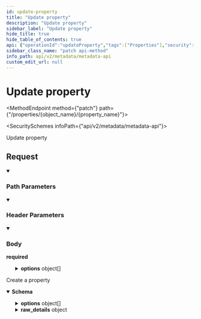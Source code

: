 ```yaml
---
id: update-property
title: "Update property"
description: "Update property"
sidebar_label: "Update property"
hide_title: true
hide_table_of_contents: true
api: {"operationId":"updateProperty","tags":["Properties"],"security":[{"x-api-key":[]}],"requestBody":{"required":true,"content":{"application/json":{"schema":{"type":"object","properties":{"label":{"type":"string","description":"The human-readable name of the property as provided by the third-party Provider.","example":"First Name"},"description":{"type":"string","description":"A description of the field."},"is_required":{"type":"boolean","description":"Defaults to false.","example":false},"group_name":{"type":"string","example":"supaglue","description":"Only applicable for Hubspot. If specified, Supaglue will attempt to attach the field to this group if it exists, or create it if it doesn't."},"type":{"type":"string","enum":["text","textarea","number","picklist","multipicklist","date","datetime","boolean"],"description":"Type of the field.\nSupport:\n| Provider                 | text         | textarea        | number        | picklist           | multipicklist        | date      | datetime      | boolean                 |\n| ------------------------ | ------------ | --------------- | ------------- | ------------------ | -------------------- | --------- | ------------- | ----------------------- |\n| Hubspot (type/fieldType) | string/text  | string/textarea | number/number | enumeration/select | enumeration/checkbox | date/date | datetime/date | boolean/booleancheckbox |\n| Salesforce               | Text         | Longtextarea    | Number        | Picklist           | Multipicklist        | Date      | Datetime      | Checkbox                |\n| Pipedrive                | varchar_auto | text            | double        | enum               | set                  | date      | date          | enum                    |\n","title":"property_type"},"precision":{"type":"number","description":"Only applicable in Salesforce. If not given, will default to 18."},"scale":{"type":"number","description":"Only applicable in Salesforce. If not given, will default to 0."},"options":{"type":"array","description":"The list of options for a picklist/multipicklist field.","items":{"type":"object","properties":{"label":{"type":"string","example":"Option 1"},"value":{"type":"string","example":"option_1"},"description":{"type":"string","description":"A description of this option."},"hidden":{"type":"boolean","description":"Defaults to false."}},"required":["label","value"],"title":"picklist_option"}}},"title":"update_property"}}}},"responses":{"200":{"description":"Create a property","content":{"application/json":{"schema":{"type":"object","properties":{"id":{"type":"string","description":"The machine name of the property as it appears in the third-party Provider.","example":"FirstName"},"custom_name":{"type":"string","description":"Only applicable for custom properties. This represents the unique identifier that can be used to refer to this property across all customers."},"label":{"type":"string","description":"The human-readable name of the property as provided by the third-party Provider.","example":"First Name"},"description":{"type":"string","description":"A description of the field."},"is_required":{"type":"boolean","example":false},"group_name":{"type":"string","example":"supaglue","description":"Only applicable for Hubspot. If specified, Supaglue will attempt to attach the field to this group if it exists, or create it if it doesn't."},"type":{"type":"string","enum":["text","textarea","number","picklist","multipicklist","date","datetime","boolean"],"description":"Type of the field.\nSupport:\n| Provider                 | text         | textarea        | number        | picklist           | multipicklist        | date      | datetime      | boolean                 |\n| ------------------------ | ------------ | --------------- | ------------- | ------------------ | -------------------- | --------- | ------------- | ----------------------- |\n| Hubspot (type/fieldType) | string/text  | string/textarea | number/number | enumeration/select | enumeration/checkbox | date/date | datetime/date | boolean/booleancheckbox |\n| Salesforce               | Text         | Longtextarea    | Number        | Picklist           | Multipicklist        | Date      | Datetime      | Checkbox                |\n| Pipedrive                | varchar_auto | text            | double        | enum               | set                  | date      | date          | enum                    |\n","title":"property_type"},"precision":{"type":"number","description":"Only applicable in Salesforce. If not given, will default to 18."},"scale":{"type":"number","description":"Only applicable in Salesforce. If not given, will default to 0."},"options":{"type":"array","description":"The list of options for a picklist/multipicklist field.","items":{"type":"object","properties":{"label":{"type":"string","example":"Option 1"},"value":{"type":"string","example":"option_1"},"description":{"type":"string","description":"A description of this option."},"hidden":{"type":"boolean","description":"Defaults to false."}},"required":["label","value"],"title":"picklist_option"}},"raw_details":{"type":"object","description":"The raw details of the property as provided by the third-party Provider, if available.","additionalProperties":true,"example":{}}},"required":["id","label","type"],"title":"property_unified"}}}}},"description":"Update property","parameters":[{"name":"x-customer-id","in":"header","schema":{"type":"string","example":"my-customer-1"},"description":"The customer ID that uniquely identifies the customer in your application","required":true},{"name":"x-provider-name","in":"header","schema":{"type":"string","example":"salesforce"},"description":"The provider name","required":true},{"name":"object_name","in":"path","required":true,"schema":{"type":"string","description":"The name of the object.","example":"contact"}},{"name":"property_name","in":"path","required":true,"schema":{"type":"string","description":"The name of the property.","example":"contact"}}],"method":"patch","path":"/properties/{object_name}/{property_name}","servers":[{"url":"https://api.supaglue.io/metadata/v2","description":"Supaglue API"}],"securitySchemes":{"x-api-key":{"type":"apiKey","name":"x-api-key","in":"header","description":"API key to allow developers to access the API"}},"jsonRequestBodyExample":{"label":"First Name","description":"string","is_required":false,"group_name":"supaglue","type":"text","precision":0,"scale":0,"options":[{"label":"Option 1","value":"option_1","description":"string","hidden":true}]},"info":{"version":"0.13.1","title":"Metadata API","contact":{"name":"Supaglue","email":"docs@supaglue.com","url":"https://supaglue.com"},"description":"#### Introduction\n\nWelcome to the Metadata API documentation for CRM. You can use this API to operate on metadata across multiple third-party providers.\n\n[![Run in Postman](https://run.pstmn.io/button.svg)](https://www.postman.com/supaglue/workspace/supaglue-public/overview)\n\n#### Base API URL\n```\nhttps://api.supaglue.io/metadata/v2\n```\n"},"postman":{"name":"Update property","description":{"type":"text/plain"},"url":{"path":["properties",":object_name",":property_name"],"host":["{{baseUrl}}"],"query":[],"variable":[{"disabled":false,"description":{"content":"(Required) ","type":"text/plain"},"type":"any","value":"","key":"object_name"},{"disabled":false,"description":{"content":"(Required) ","type":"text/plain"},"type":"any","value":"","key":"property_name"}]},"header":[{"disabled":false,"description":{"content":"(Required) The customer ID that uniquely identifies the customer in your application","type":"text/plain"},"key":"x-customer-id","value":""},{"disabled":false,"description":{"content":"(Required) The provider name","type":"text/plain"},"key":"x-provider-name","value":""},{"key":"Content-Type","value":"application/json"},{"key":"Accept","value":"application/json"}],"method":"PATCH","body":{"mode":"raw","raw":"\"\"","options":{"raw":{"language":"json"}}},"auth":{"type":"apikey","apikey":[{"type":"any","value":"x-api-key","key":"key"},{"type":"any","value":"<API Key>","key":"value"},{"type":"any","value":"header","key":"in"}]}}}
sidebar_class_name: "patch api-method"
info_path: api/v2/metadata/metadata-api
custom_edit_url: null
---
```



<h1 className={"openapi__heading"}>Update property</h1>

<MethodEndpoint method={"patch"} path={"/properties/{object_name}/{property_name}"}></MethodEndpoint>

<SecuritySchemes infoPath={"api/v2/metadata/metadata-api"}></SecuritySchemes>



Update property

## Request

<details style={{"marginBottom":"1rem"}} className={"openapi-markdown__details"} data-collapsed={false} open={true}><summary style={{}}><h3 className={"openapi-markdown__details-summary-header-params"}>Path Parameters</h3></summary><div><ul><ParamsItem className={"paramsItem"} param={{"name":"object_name","in":"path","required":true,"schema":{"type":"string","description":"The name of the object.","example":"contact"}}}></ParamsItem><ParamsItem className={"paramsItem"} param={{"name":"property_name","in":"path","required":true,"schema":{"type":"string","description":"The name of the property.","example":"contact"}}}></ParamsItem></ul></div></details><details style={{"marginBottom":"1rem"}} className={"openapi-markdown__details"} data-collapsed={false} open={true}><summary style={{}}><h3 className={"openapi-markdown__details-summary-header-params"}>Header Parameters</h3></summary><div><ul><ParamsItem className={"paramsItem"} param={{"name":"x-customer-id","in":"header","schema":{"type":"string","example":"my-customer-1"},"description":"The customer ID that uniquely identifies the customer in your application","required":true}}></ParamsItem><ParamsItem className={"paramsItem"} param={{"name":"x-provider-name","in":"header","schema":{"type":"string","example":"salesforce"},"description":"The provider name","required":true}}></ParamsItem></ul></div></details><MimeTabs className={"openapi-tabs__mime"}><TabItem label={"application/json"} value={"application/json-schema"}><details style={{}} className={"openapi-markdown__details mime"} data-collapsed={false} open={true}><summary style={{}} className={"openapi-markdown__details-summary-mime"}><h3 className={"openapi-markdown__details-summary-header-body"}>Body</h3><strong className={"openapi-schema__required"}>required</strong></summary><div style={{"textAlign":"left","marginLeft":"1rem"}}></div><ul style={{"marginLeft":"1rem"}}><SchemaItem collapsible={false} name={"label"} required={false} schemaName={"string"} qualifierMessage={undefined} schema={{"type":"string","description":"The human-readable name of the property as provided by the third-party Provider.","example":"First Name"}}></SchemaItem><SchemaItem collapsible={false} name={"description"} required={false} schemaName={"string"} qualifierMessage={undefined} schema={{"type":"string","description":"A description of the field."}}></SchemaItem><SchemaItem collapsible={false} name={"is_required"} required={false} schemaName={"boolean"} qualifierMessage={undefined} schema={{"type":"boolean","description":"Defaults to false.","example":false}}></SchemaItem><SchemaItem collapsible={false} name={"group_name"} required={false} schemaName={"string"} qualifierMessage={undefined} schema={{"type":"string","example":"supaglue","description":"Only applicable for Hubspot. If specified, Supaglue will attempt to attach the field to this group if it exists, or create it if it doesn't."}}></SchemaItem><SchemaItem collapsible={false} name={"type"} required={false} schemaName={"property_type"} qualifierMessage={"**Possible values:** [`text`, `textarea`, `number`, `picklist`, `multipicklist`, `date`, `datetime`, `boolean`]"} schema={{"type":"string","enum":["text","textarea","number","picklist","multipicklist","date","datetime","boolean"],"description":"Type of the field.\nSupport:\n| Provider                 | text         | textarea        | number        | picklist           | multipicklist        | date      | datetime      | boolean                 |\n| ------------------------ | ------------ | --------------- | ------------- | ------------------ | -------------------- | --------- | ------------- | ----------------------- |\n| Hubspot (type/fieldType) | string/text  | string/textarea | number/number | enumeration/select | enumeration/checkbox | date/date | datetime/date | boolean/booleancheckbox |\n| Salesforce               | Text         | Longtextarea    | Number        | Picklist           | Multipicklist        | Date      | Datetime      | Checkbox                |\n| Pipedrive                | varchar_auto | text            | double        | enum               | set                  | date      | date          | enum                    |\n","title":"property_type"}}></SchemaItem><SchemaItem collapsible={false} name={"precision"} required={false} schemaName={"number"} qualifierMessage={undefined} schema={{"type":"number","description":"Only applicable in Salesforce. If not given, will default to 18."}}></SchemaItem><SchemaItem collapsible={false} name={"scale"} required={false} schemaName={"number"} qualifierMessage={undefined} schema={{"type":"number","description":"Only applicable in Salesforce. If not given, will default to 0."}}></SchemaItem><SchemaItem collapsible={true} className={"schemaItem"}><details style={{}} className={"openapi-markdown__details"}><summary style={{}}><span className={"openapi-schema__container"}><strong className={"openapi-schema__property"}>options</strong><span className={"openapi-schema__name"}> object[]</span></span></summary><div style={{"marginLeft":"1rem"}}><div style={{"marginTop":".5rem","marginBottom":".5rem"}}>

The list of options for a picklist/multipicklist field.

</div><li><div style={{"fontSize":"var(--ifm-code-font-size)","opacity":"0.6","marginLeft":"-.5rem","paddingBottom":".5rem"}}>Array [</div></li><SchemaItem collapsible={false} name={"label"} required={true} schemaName={"string"} qualifierMessage={undefined} schema={{"type":"string","example":"Option 1"}}></SchemaItem><SchemaItem collapsible={false} name={"value"} required={true} schemaName={"string"} qualifierMessage={undefined} schema={{"type":"string","example":"option_1"}}></SchemaItem><SchemaItem collapsible={false} name={"description"} required={false} schemaName={"string"} qualifierMessage={undefined} schema={{"type":"string","description":"A description of this option."}}></SchemaItem><SchemaItem collapsible={false} name={"hidden"} required={false} schemaName={"boolean"} qualifierMessage={undefined} schema={{"type":"boolean","description":"Defaults to false."}}></SchemaItem><li><div style={{"fontSize":"var(--ifm-code-font-size)","opacity":"0.6","marginLeft":"-.5rem"}}>]</div></li></div></details></SchemaItem></ul></details></TabItem></MimeTabs><div><div><ApiTabs><TabItem label={"200"} value={"200"}><div>

Create a property

</div><div><MimeTabs className={"openapi-tabs__mime"} schemaType={"response"}><TabItem label={"application/json"} value={"application/json"}><SchemaTabs className={"openapi-tabs__schema"}><TabItem label={"Schema"} value={"Schema"}><details style={{}} className={"openapi-markdown__details response"} data-collapsed={false} open={true}><summary style={{}} className={"openapi-markdown__details-summary-response"}><strong>Schema</strong></summary><div style={{"textAlign":"left","marginLeft":"1rem"}}></div><ul style={{"marginLeft":"1rem"}}><SchemaItem collapsible={false} name={"id"} required={true} schemaName={"string"} qualifierMessage={undefined} schema={{"type":"string","description":"The machine name of the property as it appears in the third-party Provider.","example":"FirstName"}}></SchemaItem><SchemaItem collapsible={false} name={"custom_name"} required={false} schemaName={"string"} qualifierMessage={undefined} schema={{"type":"string","description":"Only applicable for custom properties. This represents the unique identifier that can be used to refer to this property across all customers."}}></SchemaItem><SchemaItem collapsible={false} name={"label"} required={true} schemaName={"string"} qualifierMessage={undefined} schema={{"type":"string","description":"The human-readable name of the property as provided by the third-party Provider.","example":"First Name"}}></SchemaItem><SchemaItem collapsible={false} name={"description"} required={false} schemaName={"string"} qualifierMessage={undefined} schema={{"type":"string","description":"A description of the field."}}></SchemaItem><SchemaItem collapsible={false} name={"is_required"} required={false} schemaName={"boolean"} qualifierMessage={undefined} schema={{"type":"boolean","example":false}}></SchemaItem><SchemaItem collapsible={false} name={"group_name"} required={false} schemaName={"string"} qualifierMessage={undefined} schema={{"type":"string","example":"supaglue","description":"Only applicable for Hubspot. If specified, Supaglue will attempt to attach the field to this group if it exists, or create it if it doesn't."}}></SchemaItem><SchemaItem collapsible={false} name={"type"} required={true} schemaName={"property_type"} qualifierMessage={"**Possible values:** [`text`, `textarea`, `number`, `picklist`, `multipicklist`, `date`, `datetime`, `boolean`]"} schema={{"type":"string","enum":["text","textarea","number","picklist","multipicklist","date","datetime","boolean"],"description":"Type of the field.\nSupport:\n| Provider                 | text         | textarea        | number        | picklist           | multipicklist        | date      | datetime      | boolean                 |\n| ------------------------ | ------------ | --------------- | ------------- | ------------------ | -------------------- | --------- | ------------- | ----------------------- |\n| Hubspot (type/fieldType) | string/text  | string/textarea | number/number | enumeration/select | enumeration/checkbox | date/date | datetime/date | boolean/booleancheckbox |\n| Salesforce               | Text         | Longtextarea    | Number        | Picklist           | Multipicklist        | Date      | Datetime      | Checkbox                |\n| Pipedrive                | varchar_auto | text            | double        | enum               | set                  | date      | date          | enum                    |\n","title":"property_type"}}></SchemaItem><SchemaItem collapsible={false} name={"precision"} required={false} schemaName={"number"} qualifierMessage={undefined} schema={{"type":"number","description":"Only applicable in Salesforce. If not given, will default to 18."}}></SchemaItem><SchemaItem collapsible={false} name={"scale"} required={false} schemaName={"number"} qualifierMessage={undefined} schema={{"type":"number","description":"Only applicable in Salesforce. If not given, will default to 0."}}></SchemaItem><SchemaItem collapsible={true} className={"schemaItem"}><details style={{}} className={"openapi-markdown__details"}><summary style={{}}><span className={"openapi-schema__container"}><strong className={"openapi-schema__property"}>options</strong><span className={"openapi-schema__name"}> object[]</span></span></summary><div style={{"marginLeft":"1rem"}}><div style={{"marginTop":".5rem","marginBottom":".5rem"}}>

The list of options for a picklist/multipicklist field.

</div><li><div style={{"fontSize":"var(--ifm-code-font-size)","opacity":"0.6","marginLeft":"-.5rem","paddingBottom":".5rem"}}>Array [</div></li><SchemaItem collapsible={false} name={"label"} required={true} schemaName={"string"} qualifierMessage={undefined} schema={{"type":"string","example":"Option 1"}}></SchemaItem><SchemaItem collapsible={false} name={"value"} required={true} schemaName={"string"} qualifierMessage={undefined} schema={{"type":"string","example":"option_1"}}></SchemaItem><SchemaItem collapsible={false} name={"description"} required={false} schemaName={"string"} qualifierMessage={undefined} schema={{"type":"string","description":"A description of this option."}}></SchemaItem><SchemaItem collapsible={false} name={"hidden"} required={false} schemaName={"boolean"} qualifierMessage={undefined} schema={{"type":"boolean","description":"Defaults to false."}}></SchemaItem><li><div style={{"fontSize":"var(--ifm-code-font-size)","opacity":"0.6","marginLeft":"-.5rem"}}>]</div></li></div></details></SchemaItem><SchemaItem collapsible={true} className={"schemaItem"}><details style={{}} className={"openapi-markdown__details"}><summary style={{}}><span className={"openapi-schema__container"}><strong className={"openapi-schema__property"}>raw_details</strong><span className={"openapi-schema__name"}> object</span></span></summary><div style={{"marginLeft":"1rem"}}><div style={{"marginTop":".5rem","marginBottom":".5rem"}}>

The raw details of the property as provided by the third-party Provider, if available.

</div><SchemaItem name={"property name*"} required={false} schemaName={"any"} qualifierMessage={undefined} schema={{"type":"object","description":"The raw details of the property as provided by the third-party Provider, if available.","additionalProperties":true,"example":{}}} collapsible={false} discriminator={false}></SchemaItem></div></details></SchemaItem></ul></details></TabItem><TabItem label={"Example (from schema)"} value={"Example (from schema)"}><ResponseSamples responseExample={"{\n  \"id\": \"FirstName\",\n  \"custom_name\": \"string\",\n  \"label\": \"First Name\",\n  \"description\": \"string\",\n  \"is_required\": false,\n  \"group_name\": \"supaglue\",\n  \"type\": \"text\",\n  \"precision\": 0,\n  \"scale\": 0,\n  \"options\": [\n    {\n      \"label\": \"Option 1\",\n      \"value\": \"option_1\",\n      \"description\": \"string\",\n      \"hidden\": true\n    }\n  ],\n  \"raw_details\": {}\n}"} language={"json"}></ResponseSamples></TabItem></SchemaTabs></TabItem></MimeTabs></div></TabItem></ApiTabs></div></div>
      